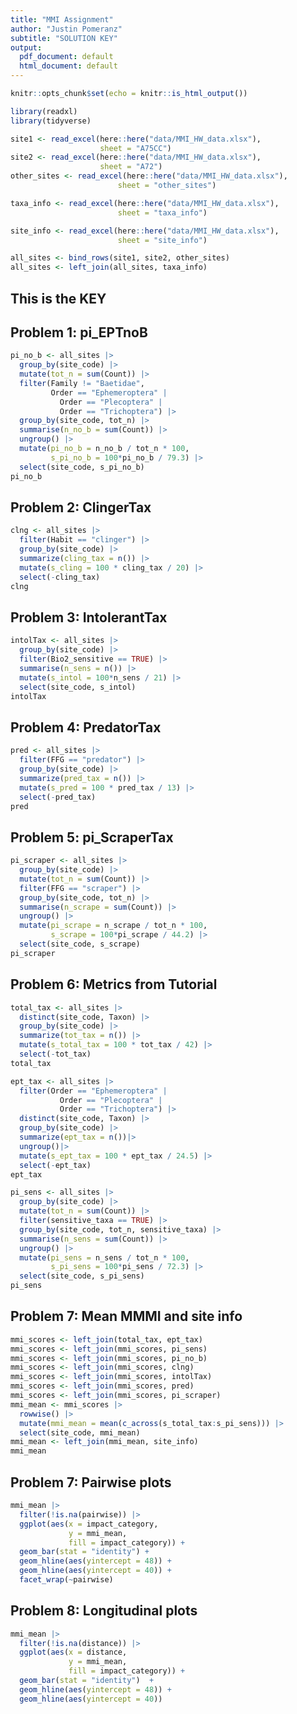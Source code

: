 ```yaml
---
title: "MMI Assignment"
author: "Justin Pomeranz"
subtitle: "SOLUTION KEY"
output:
  pdf_document: default
  html_document: default
---
```


```r
knitr::opts_chunk$set(echo = knitr::is_html_output())

library(readxl)
library(tidyverse)

site1 <- read_excel(here::here("data/MMI_HW_data.xlsx"),
                    sheet = "A75CC")
site2 <- read_excel(here::here("data/MMI_HW_data.xlsx"),
                    sheet = "A72")
other_sites <- read_excel(here::here("data/MMI_HW_data.xlsx"),
                        sheet = "other_sites")

taxa_info <- read_excel(here::here("data/MMI_HW_data.xlsx"),
                        sheet = "taxa_info")

site_info <- read_excel(here::here("data/MMI_HW_data.xlsx"),
                        sheet = "site_info")

all_sites <- bind_rows(site1, site2, other_sites)
all_sites <- left_join(all_sites, taxa_info)
```

## This is the KEY  


## Problem 1: pi_EPTnoB  

```r
pi_no_b <- all_sites |>
  group_by(site_code) |>
  mutate(tot_n = sum(Count)) |>
  filter(Family != "Baetidae", 
         Order == "Ephemeroptera" |
           Order == "Plecoptera" |
           Order == "Trichoptera") |>
  group_by(site_code, tot_n) |>
  summarise(n_no_b = sum(Count)) |>
  ungroup() |>
  mutate(pi_no_b = n_no_b / tot_n * 100,
         s_pi_no_b = 100*pi_no_b / 79.3) |>
  select(site_code, s_pi_no_b)
pi_no_b
```

## Problem 2: ClingerTax  

```r
clng <- all_sites |>
  filter(Habit == "clinger") |>
  group_by(site_code) |>
  summarize(cling_tax = n()) |>
  mutate(s_cling = 100 * cling_tax / 20) |>
  select(-cling_tax)
clng
```

## Problem 3: IntolerantTax  

```r
intolTax <- all_sites |>
  group_by(site_code) |>
  filter(Bio2_sensitive == TRUE) |>
  summarise(n_sens = n()) |>
  mutate(s_intol = 100*n_sens / 21) |>
  select(site_code, s_intol)
intolTax
```


## Problem 4: PredatorTax  

```r
pred <- all_sites |>
  filter(FFG == "predator") |>
  group_by(site_code) |>
  summarize(pred_tax = n()) |>
  mutate(s_pred = 100 * pred_tax / 13) |>
  select(-pred_tax)
pred
```

## Problem 5: pi_ScraperTax  

```r
pi_scraper <- all_sites |>
  group_by(site_code) |>
  mutate(tot_n = sum(Count)) |>
  filter(FFG == "scraper") |>
  group_by(site_code, tot_n) |>
  summarise(n_scrape = sum(Count)) |>
  ungroup() |>
  mutate(pi_scrape = n_scrape / tot_n * 100,
         s_scrape = 100*pi_scrape / 44.2) |>
  select(site_code, s_scrape)
pi_scraper
```

## Problem 6: Metrics from Tutorial  

```r
total_tax <- all_sites |>
  distinct(site_code, Taxon) |>
  group_by(site_code) |>
  summarize(tot_tax = n()) |>
  mutate(s_total_tax = 100 * tot_tax / 42) |>
  select(-tot_tax)
total_tax

ept_tax <- all_sites |>
  filter(Order == "Ephemeroptera" |
           Order == "Plecoptera" |
           Order == "Trichoptera") |>
  distinct(site_code, Taxon) |>
  group_by(site_code) |>
  summarize(ept_tax = n())|>
  ungroup()|>
  mutate(s_ept_tax = 100 * ept_tax / 24.5) |>
  select(-ept_tax) 
ept_tax

pi_sens <- all_sites |>
  group_by(site_code) |>
  mutate(tot_n = sum(Count)) |>
  filter(sensitive_taxa == TRUE) |>
  group_by(site_code, tot_n, sensitive_taxa) |>
  summarise(n_sens = sum(Count)) |>
  ungroup() |>
  mutate(pi_sens = n_sens / tot_n * 100,
         s_pi_sens = 100*pi_sens / 72.3) |>
  select(site_code, s_pi_sens)
pi_sens

```

## Problem 7: Mean MMMI and site info 

```r
mmi_scores <- left_join(total_tax, ept_tax)
mmi_scores <- left_join(mmi_scores, pi_sens)
mmi_scores <- left_join(mmi_scores, pi_no_b)
mmi_scores <- left_join(mmi_scores, clng)
mmi_scores <- left_join(mmi_scores, intolTax)
mmi_scores <- left_join(mmi_scores, pred)
mmi_scores <- left_join(mmi_scores, pi_scraper)
mmi_mean <- mmi_scores |>
  rowwise() |>
  mutate(mmi_mean = mean(c_across(s_total_tax:s_pi_sens))) |>
  select(site_code, mmi_mean)
mmi_mean <- left_join(mmi_mean, site_info)
mmi_mean
```


## Problem 7: Pairwise plots  

```r
mmi_mean |>
  filter(!is.na(pairwise)) |>
  ggplot(aes(x = impact_category,
             y = mmi_mean,
             fill = impact_category)) +
  geom_bar(stat = "identity") +
  geom_hline(aes(yintercept = 48)) +
  geom_hline(aes(yintercept = 40)) +
  facet_wrap(~pairwise)
```


## Problem 8: Longitudinal plots  

```r
mmi_mean |>
  filter(!is.na(distance)) |>
  ggplot(aes(x = distance,
             y = mmi_mean,
             fill = impact_category)) +
  geom_bar(stat = "identity")  +
  geom_hline(aes(yintercept = 48)) +
  geom_hline(aes(yintercept = 40))
```

